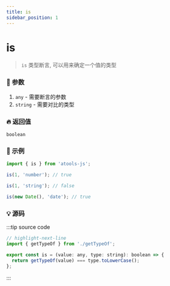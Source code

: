 ```yaml
---
title: is
sidebar_position: 1
---
```


# is

> `is` 类型断言, 可以用来确定一个值的类型

### :bento: 参数

1. `any` - 需要断言的参数
2. `string` - 需要对比的类型

### :fire: 返回值

`boolean`

### :rocket: 示例

```js
import { is } from 'atools-js';

is(1, 'number'); // true

is(1, 'string'); // false

is(new Date(), 'date'); // true
```

### :bulb: 源码

:::tip source code

```js title="/atools/_basic/is.ts"
// highlight-next-line
import { getTypeOf } from './getTypeOf';

export const is = (value: any, type: string): boolean => {
  return getTypeOf(value) === type.toLowerCase();
};
```

:::
